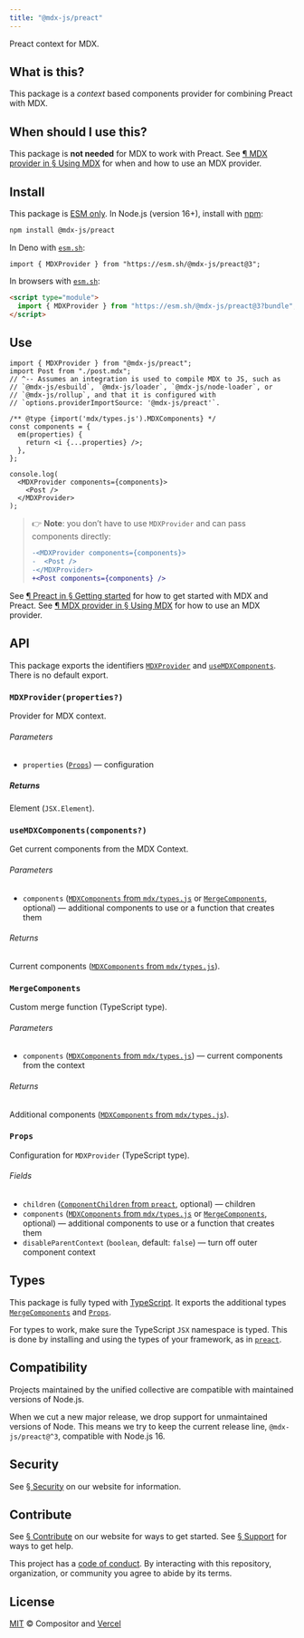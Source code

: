 ```yaml
---
title: "@mdx-js/preact"
---
```


Preact context for MDX.

## What is this?

This package is a _context_ based components provider for combining Preact with
MDX.

## When should I use this?

This package is **not needed** for MDX to work with Preact.
See [¶ MDX provider in § Using MDX][use-provider] for when and how to use an MDX
provider.

## Install

This package is [ESM only][esm].
In Node.js (version 16+), install with [npm][]:

```sh
npm install @mdx-js/preact
```

In Deno with [`esm.sh`][esmsh]:

```tsx
import { MDXProvider } from "https://esm.sh/@mdx-js/preact@3";
```

In browsers with [`esm.sh`][esmsh]:

```html
<script type="module">
  import { MDXProvider } from "https://esm.sh/@mdx-js/preact@3?bundle";
</script>
```

## Use

```tsx
import { MDXProvider } from "@mdx-js/preact";
import Post from "./post.mdx";
// ^-- Assumes an integration is used to compile MDX to JS, such as
// `@mdx-js/esbuild`, `@mdx-js/loader`, `@mdx-js/node-loader`, or
// `@mdx-js/rollup`, and that it is configured with
// `options.providerImportSource: '@mdx-js/preact'`.

/** @type {import('mdx/types.js').MDXComponents} */
const components = {
  em(properties) {
    return <i {...properties} />;
  },
};

console.log(
  <MDXProvider components={components}>
    <Post />
  </MDXProvider>
);
```

> 👉 **Note**: you don’t have to use `MDXProvider` and can pass components
> directly:
>
> ```diff
> -<MDXProvider components={components}>
> -  <Post />
> -</MDXProvider>
> +<Post components={components} />
> ```

See [¶ Preact in § Getting started][start-preact] for how to get started with
MDX and Preact.
See [¶ MDX provider in § Using MDX][use-provider] for how to use an MDX
provider.

## API

This package exports the identifiers [`MDXProvider`][api-mdx-provider] and
[`useMDXComponents`][api-use-mdx-components].
There is no default export.

### `MDXProvider(properties?)`

Provider for MDX context.

###### Parameters

- `properties` ([`Props`][api-props])
  — configuration

##### Returns

Element (`JSX.Element`).

### `useMDXComponents(components?)`

Get current components from the MDX Context.

###### Parameters

- `components` ([`MDXComponents` from `mdx/types.js`][mdx-types-components]
  or [`MergeComponents`][api-merge-components], optional)
  — additional components to use or a function that creates them

###### Returns

Current components ([`MDXComponents` from
`mdx/types.js`][mdx-types-components]).

### `MergeComponents`

Custom merge function (TypeScript type).

###### Parameters

- `components` ([`MDXComponents` from `mdx/types.js`][mdx-types-components])
  — current components from the context

###### Returns

Additional components ([`MDXComponents` from
`mdx/types.js`][mdx-types-components]).

### `Props`

Configuration for `MDXProvider` (TypeScript type).

###### Fields

- `children` ([`ComponentChildren` from `preact`][preact-component-children],
  optional)
  — children
- `components` ([`MDXComponents` from `mdx/types.js`][mdx-types-components]
  or [`MergeComponents`][api-merge-components], optional)
  — additional components to use or a function that creates them
- `disableParentContext` (`boolean`, default: `false`)
  — turn off outer component context

## Types

This package is fully typed with [TypeScript][].
It exports the additional types [`MergeComponents`][api-merge-components] and
[`Props`][api-props].

For types to work, make sure the TypeScript `JSX` namespace is typed.
This is done by installing and using the types of your framework, as in
[`preact`](https://github.com/preactjs/preact).

## Compatibility

Projects maintained by the unified collective are compatible with maintained
versions of Node.js.

When we cut a new major release, we drop support for unmaintained versions of
Node.
This means we try to keep the current release line, `@mdx-js/preact@^3`,
compatible with Node.js 16.

## Security

See [§ Security][security] on our website for information.

## Contribute

See [§ Contribute][contribute] on our website for ways to get started.
See [§ Support][support] for ways to get help.

This project has a [code of conduct][coc].
By interacting with this repository, organization, or community you agree to
abide by its terms.

## License

[MIT][] © Compositor and [Vercel][]

[build-badge]: https://github.com/mdx-js/mdx/workflows/main/badge.svg
[build]: https://github.com/mdx-js/mdx/actions
[coverage-badge]: https://img.shields.io/codecov/c/github/mdx-js/mdx/main.svg
[coverage]: https://codecov.io/github/mdx-js/mdx
[downloads-badge]: https://img.shields.io/npm/dm/@mdx-js/preact.svg
[downloads]: https://www.npmjs.com/package/@mdx-js/preact
[size-badge]: https://img.shields.io/bundlejs/size/@mdx-js/preact
[size]: https://bundlejs.com/?q=@mdx-js/preact
[sponsors-badge]: https://opencollective.com/unified/sponsors/badge.svg
[backers-badge]: https://opencollective.com/unified/backers/badge.svg
[collective]: https://opencollective.com/unified
[chat-badge]: https://img.shields.io/badge/chat-discussions-success.svg
[chat]: https://github.com/mdx-js/mdx/discussions
[npm]: https://docs.npmjs.com/cli/install
[contribute]: https://mdxjs.com/community/contribute/
[support]: https://mdxjs.com/community/support/
[coc]: https://github.com/mdx-js/.github/blob/main/code-of-conduct.md
[mit]: https://github.com/mdx-js/mdx/blob/main/packages/preact/license
[vercel]: https://vercel.com
[start-preact]: https://mdxjs.com/getting-started/#preact
[use-provider]: https://mdxjs.com/docs/using-mdx/#mdx-provider
[esm]: https://gist.github.com/sindresorhus/a39789f98801d908bbc7ff3ecc99d99c
[esmsh]: https://esm.sh
[security]: https://mdxjs.com/getting-started/#security
[typescript]: https://www.typescriptlang.org
[mdx-types-components]: https://github.com/DefinitelyTyped/DefinitelyTyped/blob/HEAD/types/mdx/types.d.ts#L65
[preact-component-children]: https://github.com/preactjs/preact/blob/main/src/index.d.ts#L53
[api-mdx-provider]: #mdxproviderproperties
[api-merge-components]: #mergecomponents
[api-props]: #props
[api-use-mdx-components]: #usemdxcomponentscomponents
